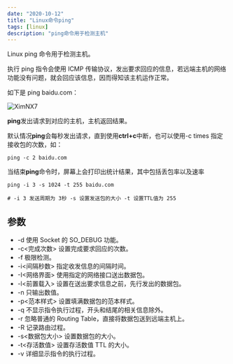 ```yaml
---
date: "2020-10-12"
title: "Linux命令ping"
tags: [linux]
description: "ping命令用于检测主机"
---
```


Linux ping 命令用于检测主机。

执行 ping 指令会使用 ICMP 传输协议，发出要求回应的信息，若远端主机的网络功能没有问题，就会回应该信息，因而得知该主机运作正常。

如下是 ping baidu.com：

![XimNX7](https://cdn.jsdelivr.net/gh/funnyPan/pics@master/uPic/XimNX7.png)

**ping**发出请求到对应的主机，主机返回结果。

默认情况**ping**会每秒发出请求，直到使用**ctrl+c**中断，也可以使用-c times 指定接收包的次数，如：

```shell
ping -c 2 baidu.com
```

当结束**ping**命令时，屏幕上会打印出统计结果，其中包括丢包率以及速率

```shell
ping -i 3 -s 1024 -t 255 baidu.com

# -i 3 发送周期为 3秒 -s 设置发送包的大小 -t 设置TTL值为 255
```

## 参数

-   -d 使用 Socket 的 SO_DEBUG 功能。
-   -c<完成次数> 设置完成要求回应的次数。
-   -f 极限检测。
-   -i<间隔秒数> 指定收发信息的间隔时间。
-   -I<网络界面> 使用指定的网络接口送出数据包。
-   -l<前置载入> 设置在送出要求信息之前，先行发出的数据包。
-   -n 只输出数值。
-   -p<范本样式> 设置填满数据包的范本样式。
-   -q 不显示指令执行过程，开头和结尾的相关信息除外。
-   -r 忽略普通的 Routing Table，直接将数据包送到远端主机上。
-   -R 记录路由过程。
-   -s<数据包大小> 设置数据包的大小。
-   -t<存活数值> 设置存活数值 TTL 的大小。
-   -v 详细显示指令的执行过程。
